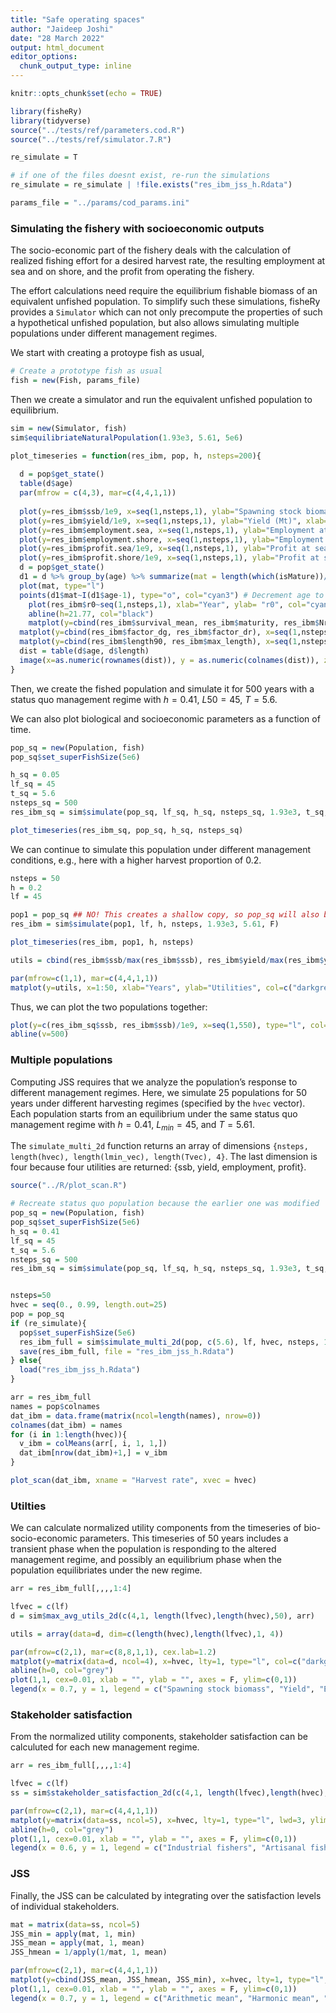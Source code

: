 ```yaml
---
title: "Safe operating spaces"
author: "Jaideep Joshi"
date: "28 March 2022"
output: html_document
editor_options:
  chunk_output_type: inline
---
```


```r
knitr::opts_chunk$set(echo = TRUE)
```

```r
library(fisheRy)
library(tidyverse)
source("../tests/ref/parameters.cod.R")
source("../tests/ref/simulator.7.R")
```

```r
re_simulate = T

# if one of the files doesnt exist, re-run the simulations
re_simulate = re_simulate | !file.exists("res_ibm_jss_h.Rdata")
```

```r
params_file = "../params/cod_params.ini"
```


### Simulating the fishery with socioeconomic outputs

The socio-economic part of the fishery deals with the calculation of realized fishing effort for a desired harvest rate, the resulting employment at sea and on shore, and the profit from operating the fishery.

The effort calculations need require the equilibrium fishable biomass of an equivalent unfished population. To simplify such these simulations, fisheRy provides a `Simulator` which can not only precompute the properties of such a  hypothetical unfished population, but also allows simulating multiple populations under different management regimes. 

We start with creating a protoype fish as usual,

```r
# Create a prototype fish as usual
fish = new(Fish, params_file)
```

Then we create a simulator and run the equivalent unfished population to equilibrium.

```r
sim = new(Simulator, fish)
sim$equilibriateNaturalPopulation(1.93e3, 5.61, 5e6)
```

```r
plot_timeseries = function(res_ibm, pop, h, nsteps=200){
  
  d = pop$get_state()
  table(d$age)
  par(mfrow = c(4,3), mar=c(4,4,1,1))
  
  plot(y=res_ibm$ssb/1e9, x=seq(1,nsteps,1), ylab="Spawning stock biomass (Mt)", xlab="Year", col="cyan3", type="l")
  plot(y=res_ibm$yield/1e9, x=seq(1,nsteps,1), ylab="Yield (Mt)", xlab="Year", col="cyan3", type="l")
  plot(y=res_ibm$employment.sea, x=seq(1,nsteps,1), ylab="Employment at sea (person-years)", xlab="Year", col="cyan3", type="l")
  plot(y=res_ibm$employment.shore, x=seq(1,nsteps,1), ylab="Employment on shore (person-years)", xlab="Year", col="cyan3", type="l")
  plot(y=res_ibm$profit.sea/1e9, x=seq(1,nsteps,1), ylab="Profit at sea (Billions NOK)", xlab="Year", col="cyan3", type="l")
  plot(y=res_ibm$profit.shore/1e9, x=seq(1,nsteps,1), ylab="Profit at shore (Billions NOK)", xlab="Year", col="cyan3", type="l")
  d = pop$get_state()
  d1 = d %>% group_by(age) %>% summarize(mat = length(which(isMature))/length(isMature))
  plot(mat, type="l")
  points(d1$mat~I(d1$age-1), type="o", col="cyan3") # Decrement age to get the right maturation prob (see note above)
    plot(res_ibm$r0~seq(1,nsteps,1), xlab="Year", ylab= "r0", col="cyan3", type="p", ylim=c(0,30))
    abline(h=21.77, col="black")
    matplot(y=cbind(res_ibm$survival_mean, res_ibm$maturity, res_ibm$Nrel), x=seq(1,nsteps,1), xlab="Year", ylab= "p_survival / maturity / Nrel", col=c("cyan3", "magenta3", "yellow3"), type="l", lty=1)
  matplot(y=cbind(res_ibm$factor_dg, res_ibm$factor_dr), x=seq(1,nsteps,1), xlab="Year", ylab= "dl_ratio, r_ratio", col=c("cyan3", "magenta3"), type="l", lty=1)
  matplot(y=cbind(res_ibm$length90, res_ibm$max_length), x=seq(1,nsteps,1), xlab="Year", ylab= "Length (90 %ile)", col=c("cyan3", "cyan4"), type="l", lty=1)
  dist = table(d$age, d$length)
  image(x=as.numeric(rownames(dist)), y = as.numeric(colnames(dist)), z=log(1+3*log(dist)), col=scales::viridis_pal()(100), xlab="Age", ylab="Length")
}
```


Then, we create the fished population and simulate it for 500 years with a status quo management regime with 
$h = 0.41$, $L50 = 45$, $T = 5.6$.

We can also plot biological and socioeconomic parameters as a function of time.

```r
pop_sq = new(Population, fish)
pop_sq$set_superFishSize(5e6)

h_sq = 0.05
lf_sq = 45
t_sq = 5.6
nsteps_sq = 500
res_ibm_sq = sim$simulate(pop_sq, lf_sq, h_sq, nsteps_sq, 1.93e3, t_sq, T)

plot_timeseries(res_ibm_sq, pop_sq, h_sq, nsteps_sq)
```

We can continue to simulate this population under different management conditions, e.g., here with a higher harvest proportion of 0.2.

```r
nsteps = 50
h = 0.2
lf = 45

pop1 = pop_sq ## NO! This creates a shallow copy, so pop_sq will also be modified.
res_ibm = sim$simulate(pop1, lf, h, nsteps, 1.93e3, 5.61, F)

plot_timeseries(res_ibm, pop1, h, nsteps)

utils = cbind(res_ibm$ssb/max(res_ibm$ssb), res_ibm$yield/max(res_ibm$yield), res_ibm$employment/max(res_ibm$employment), res_ibm$profit/max(res_ibm$profit))

par(mfrow=c(1,1), mar=c(4,4,1,1))
matplot(y=utils, x=1:50, xlab="Years", ylab="Utilities", col=c("darkgreen", "darkgoldenrod1", "dodgerblue3", "coral1"), lty=1, lwd=2, type="l")
```

Thus, we can plot the two populations together:

```r
plot(y=c(res_ibm_sq$ssb, res_ibm$ssb)/1e9, x=seq(1,550), type="l", col="cyan3", xlab="Year", ylab="SSB (MT)", lwd=2)
abline(v=500)
```

### Multiple populations

Computing JSS requires that we analyze the population's response to different management regimes. Here, we simulate 25 populations for 50 years under different harvesting regimes (specified by the `hvec` vector). Each population starts from an equilibrium under the same status quo management regime with $h=0.41$, $L_{min}=45$, and $T=5.61$.

The `simulate_multi_2d` function returns an array of dimensions `{nsteps, length(hvec), length(lmin_vec), length(Tvec), 4}`. The last dimension is four because four utilities are returned: {ssb, yield, employment, profit}.

```r
source("../R/plot_scan.R")
```

```r

# Recreate status quo population because the earlier one was modified 
pop_sq = new(Population, fish)
pop_sq$set_superFishSize(5e6)
h_sq = 0.41
lf_sq = 45
t_sq = 5.6
nsteps_sq = 500
res_ibm_sq = sim$simulate(pop_sq, lf_sq, h_sq, nsteps_sq, 1.93e3, t_sq, T)


nsteps=50
hvec = seq(0., 0.99, length.out=25)
pop = pop_sq
if (re_simulate){
  pop$set_superFishSize(5e6)
  res_ibm_full = sim$simulate_multi_2d(pop, c(5.6), lf, hvec, nsteps, 1.93e3, F)
  save(res_ibm_full, file = "res_ibm_jss_h.Rdata")
} else{
  load("res_ibm_jss_h.Rdata")
}

arr = res_ibm_full 
names = pop$colnames
dat_ibm = data.frame(matrix(ncol=length(names), nrow=0))
colnames(dat_ibm) = names
for (i in 1:length(hvec)){
  v_ibm = colMeans(arr[, i, 1, 1,])
  dat_ibm[nrow(dat_ibm)+1,] = v_ibm
}

plot_scan(dat_ibm, xname = "Harvest rate", xvec = hvec)
```

### Utilties

We can calculate normalized utility components from the timeseries of bio-socio-economic parameters. This timeseries of 50 years includes a transient phase when the population is responding to the altered management regime, and possibly an equilibrium phase when the population equilibriates under the new regime. 

```r
arr = res_ibm_full[,,,,1:4]

lfvec = c(lf)
d = sim$max_avg_utils_2d(c(4,1, length(lfvec),length(hvec),50), arr)

utils = array(data=d, dim=c(length(hvec),length(lfvec),1, 4))

par(mfrow=c(2,1), mar=c(8,8,1,1), cex.lab=1.2)
matplot(y=matrix(data=d, ncol=4), x=hvec, lty=1, type="l", col=c("darkgreen", "darkgoldenrod1", "dodgerblue3", "coral1"), lwd=3, ylim=c(0,1), ylab="Normalized\nutility components", xlab="Harvest proportion")
abline(h=0, col="grey")
plot(1,1, cex=0.01, xlab = "", ylab = "", axes = F, ylim=c(0,1))
legend(x = 0.7, y = 1, legend = c("Spawning stock biomass", "Yield", "Employment", "Profit"), fill = c("darkgreen", "darkgoldenrod1", "dodgerblue3", "coral1"))

```

### Stakeholder satisfaction

From the normalized utility components, stakeholder satisfaction can be calculuted for each new management regime.

```r
arr = res_ibm_full[,,,,1:4]

lfvec = c(lf)
ss = sim$stakeholder_satisfaction_2d(c(4,1, length(lfvec),length(hvec),50), arr)

par(mfrow=c(2,1), mar=c(4,4,1,1))
matplot(y=matrix(data=ss, ncol=5), x=hvec, lty=1, type="l", lwd=3, ylim=c(0,1), col=c("grey", "darkgoldenrod1", "dodgerblue3", "coral1","darkgreen"), xlab="Harvest proportion", ylab="Stakeholder satisfaction")
abline(h=0, col="grey")
plot(1,1, cex=0.01, xlab = "", ylab = "", axes = F, ylim=c(0,1))
legend(x = 0.6, y = 1, legend = c("Industrial fishers", "Artisanal fishers", "Employment-prioritizing policymakers", "Profit-prioritizing policymakers", "Conservationists"), fill=c("grey", "darkgoldenrod1", "dodgerblue3", "coral1","darkgreen"))
```

### JSS

Finally, the JSS can be calculated by integrating over the satisfaction levels of individual stakeholders.

```r
mat = matrix(data=ss, ncol=5)
JSS_min = apply(mat, 1, min)
JSS_mean = apply(mat, 1, mean)
JSS_hmean = 1/apply(1/mat, 1, mean)

par(mfrow=c(2,1), mar=c(4,4,1,1))
matplot(y=cbind(JSS_mean, JSS_hmean, JSS_min), x=hvec, lty=1, type="l", lwd=3, ylim=c(0,1), col=c("darkgoldenrod1", "dodgerblue3", "darkgreen"), ylab="Joint stakeholder\nsatisfaction", xlab="Harvest proportion")
plot(1,1, cex=0.01, xlab = "", ylab = "", axes = F, ylim=c(0,1))
legend(x = 0.7, y = 1, legend = c("Arithmetic mean", "Harmonic mean", "Minimum"), fill=c("darkgoldenrod1", "dodgerblue3","darkgreen"))

```
